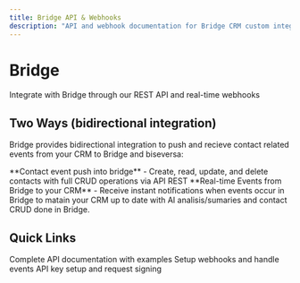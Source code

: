 ```yaml
---
title: Bridge API & Webhooks
description: "API and webhook documentation for Bridge CRM custom integration"
---
```


<div style={{ textAlign: "center", padding: "2rem 0" }}>
  <h1
    style={{
      fontSize: "3rem",
      fontWeight: "bold",
      marginBottom: "1rem",
      background: "linear-gradient(135deg, #2563EB, #3B82F6)",
      WebkitBackgroundClip: "text",
      WebkitTextFillColor: "transparent",
    }}
  >
    Bridge
  </h1>
  <p
    style={{
      fontSize: "1.25rem",
      color: "#6B7280",
      maxWidth: "600px",
      margin: "0 auto",
    }}
  >
    Integrate with Bridge through our REST API and real-time webhooks
  </p>
</div>

## Two Ways (bidirectional integration)

Bridge provides bidirectional integration to push and recieve contact related events from your CRM to Bridge and biseversa:

<CardGroup cols={2}>
  <Card title="REST API" icon="code" href="/api-reference">
    **Contact event push into bridge** - Create, read, update, and delete contacts with full
    CRUD operations via API REST
  </Card>
  <Card title="Webhooks" icon="webhook" href="/webhooks">
    **Real-time Events from Bridge to your CRM** - Receive instant notifications when events occur in
    Bridge to matain your CRM up to date with AI analisis/sumaries and contact CRUD done in Bridge.
  </Card>
</CardGroup>

## Quick Links

<CardGroup cols={3}>
  <Card title="API Reference" icon="book-open" href="/api-reference">
    Complete API documentation with examples
  </Card>
  <Card title="Webhook Guide" icon="bolt" href="/webhooks">
    Setup webhooks and handle events
  </Card>
  <Card
    title="Authentication"
    icon="key"
    href="/api-reference/introduction#authentication"
  >
    API key setup and request signing
  </Card>
</CardGroup>
